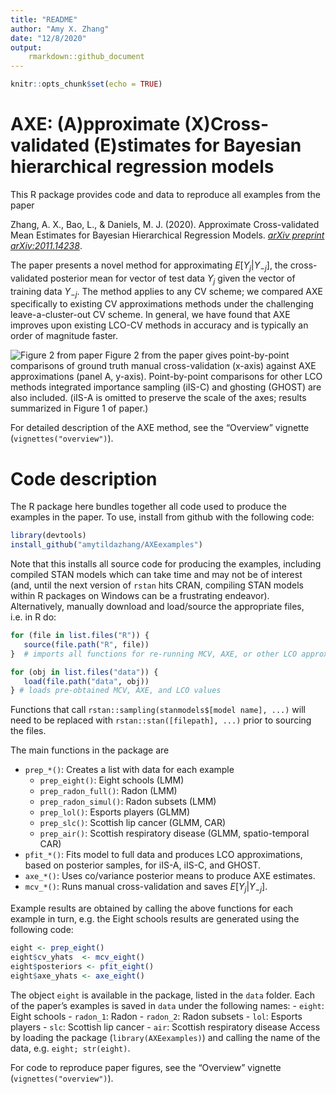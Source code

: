 ```yaml
---
title: "README"
author: "Amy X. Zhang"
date: "12/8/2020"
output: 
    rmarkdown::github_document
---
```


```r
knitr::opts_chunk$set(echo = TRUE)
```

# AXE: (A)pproximate (X)Cross-validated (E)stimates for Bayesian hierarchical regression models

This R package provides code and data to reproduce all examples from the paper

Zhang, A. X., Bao, L., & Daniels, M. J. (2020). Approximate Cross-validated Mean Estimates for Bayesian Hierarchical Regression Models. [_arXiv preprint arXiv:2011.14238_](https://arxiv.org/abs/2011.14238).

The paper presents a novel method for approximating  $E[Y_j | Y_{-j}]$, the cross-validated posterior mean for vector of test data $Y_j$ given the vector of training data $Y_{-j}$. The method applies to any CV scheme; we compared AXE specifically to existing CV approximations methods under the challenging 
leave-a-cluster-out CV scheme. In general, we have found that AXE improves upon existing LCO-CV methods in accuracy and is typically an order of magnitude faster. 


![Figure 2 from paper](data-raw/p_both.png)
Figure 2 from the paper gives point-by-point comparisons of ground truth manual cross-validation (x-axis) against AXE approximations (panel A, y-axis). Point-by-point comparisons for other LCO methods integrated importance sampling (iIS-C) and ghosting (GHOST) are also included. (iIS-A is omitted to preserve the scale of the axes; results summarized in Figure 1 of paper.)

For detailed description of the AXE method, see the "Overview" vignette (`vignettes("overview")`).

# Code description
The R package here bundles together all code used to produce the examples in the paper. To use, install from github with the following code:

```r
library(devtools)
install_github("amytildazhang/AXEexamples")
```

Note that this installs all source code for producing the examples, including compiled STAN models which can take time and may not be of interest (and, until the next version of `rstan` hits CRAN, compiling STAN models within R packages on  Windows can be a frustrating endeavor). Alternatively, manually download and load/source the appropriate files, i.e. in R do:

```r
for (file in list.files("R")) {
   source(file.path("R", file))
}  # imports all functions for re-running MCV, AXE, or other LCO approximations

for (obj in list.files("data")) {
   load(file.path("data", obj))
} # loads pre-obtained MCV, AXE, and LCO values

```
Functions that call `rstan::sampling(stanmodels$[model name], ...)` will need to be replaced with `rstan::stan([filepath], ...)` prior to sourcing the files.

The main functions in the package are

- `prep_*()`: Creates a list with data for each example
   + `prep_eight()`: Eight schools (LMM)
   + `prep_radon_full()`: Radon (LMM)
   + `prep_radon_simul()`: Radon subsets (LMM)
   + `prep_lol()`: Esports players (GLMM)
   + `prep_slc()`: Scottish lip cancer (GLMM, CAR)
   + `prep_air()`: Scottish respiratory disease (GLMM, spatio-temporal CAR)
- `pfit_*()`: Fits model to full data and produces LCO approximations, based on posterior samples, for iIS-A, iIS-C, and GHOST.
- `axe_*()`: Uses co/variance posterior means to produce AXE estimates.
- `mcv_*()`: Runs manual cross-validation and saves $E[Y_j | Y_{-j}]$.


Example results are obtained by calling the above functions for each example in turn, e.g. the Eight schools results are generated using the following code:

```r
eight <- prep_eight() 
eight$cv_yhats  <- mcv_eight() 
eight$posteriors <- pfit_eight() 
eight$axe_yhats <- axe_eight() 

```

The object `eight` is available in the package, listed in the `data` folder. Each of the paper's examples is saved in  `data` under the following names:
- `eight`: Eight schools
- `radon_1`: Radon
- `radon_2`: Radon subsets
- `lol`: Esports players
- `slc`: Scottish lip cancer
- `air`: Scottish respiratory disease
Access by loading the package (`library(AXEexamples)`) and calling the name of the data, e.g. `eight; str(eight)`.

For code to reproduce paper figures, see the "Overview" vignette (`vignettes("overview")`).





